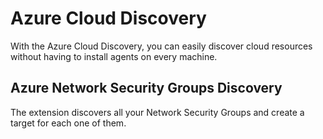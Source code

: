 # Azure Cloud Discovery

With the Azure Cloud Discovery, you can easily discover cloud resources without having to install agents on every machine.

## Azure Network Security Groups Discovery
The extension discovers all your Network Security Groups and create a target for each one of them.